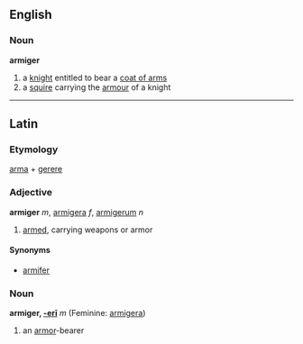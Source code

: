 ==English==
===Noun===
{{wikipedia}}
'''armiger'''
# a [[knight]] entitled to bear a [[coat of arms]]
# a [[squire]] carrying the [[armour]] of a knight

----

==Latin==
===Etymology===
[[arma]] + [[gerere]]
===Adjective===
'''armiger''' ''m'', [[armigera]] ''f'', [[armigerum]] ''n''

#[[armed]], carrying weapons or armor
====Synonyms====
*[[armifer]]
===Noun===
'''armiger, [[Wiktionary Appendix:Latin second declension|-erī]]''' ''m'' (Feminine: [[armigera]])

#an [[armor]]-bearer